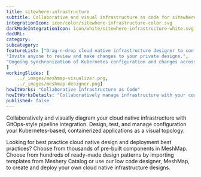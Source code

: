 ```yaml
---
title: sitewhere-infrastructure  
subtitle: Collaborative and visual infrastructure as code for sitewhere-infrastructure
integrationIcon: icon/color/sitewhere-infrastructure-color.svg
darkModeIntegrationIcon: icon/white/sitewhere-infrastructure-white.svg
docURL: 
category: 
subcategory: 
featureList: ["Drag-n-drop cloud native infrastructure designer to configure, model, and deploy your workloads.",
"Invite anyone to review and make changes to your private designs.",
"Ongoing synchronization of Kubernetes configuration and changes across any number of clusters."
]
workingSlides: [
    ../_images/meshmap-visualizer.png,
    ../_images/meshmap-designer.png]
howItWorks: "Collaborative Infrastructure as Code"
howItWorksDetails: "Collaboratively manage infrastructure with your coworkers synchronously sharing the same designs."
published: false
---
```

<p>
    
</p>
<p>
    Collaboratively and visually diagram your cloud native infrastructure with GitOps-style pipeline integration. Design, test, and manage configuration your Kubernetes-based, containerized applications as a visual topology.
</p>
<p>
    Looking for best practice cloud native design and deployment best practices? Choose from thousands of pre-built components in MeshMap. Choose from hundreds of ready-made design patterns by importing templates from Meshery Catalog or use our low code designer, MeshMap, to create and deploy your own cloud native infrastructure designs.
</p>